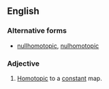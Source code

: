 ==English==
{{wikipedia}}

===Alternative forms===
* [[nullhomotopic]], [[nulhomotopic]]

===Adjective===
{{en-adj|-}}
# {{label|en|topology|of a [[map]]}} [[homotopic|Homotopic]] to a [[constant]] map.